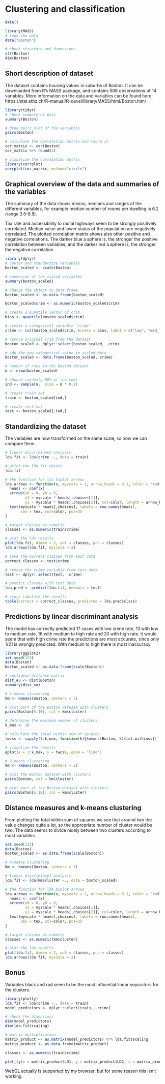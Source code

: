 # Clustering and classification

```r
date()
```
  
```r
library(MASS)
# load the data 
data("Boston")

# check structure and dimensions
str(Boston)
dim(Boston)
```  
  
## Short description of dataset   
The dataset contains housing values in suburbs of Boston. It can be downloaded from R's MASS package, and contains 506 observations of 14 variables. More information on the data and variables can be found here:  https://stat.ethz.ch/R-manual/R-devel/library/MASS/html/Boston.html  
    
```r
library(tidyr)
# check summary of data
summary(Boston)

# draw pairs plot of the variables
pairs(Boston)

# calculate the correlation matrix and round it
cor_matrix <- cor(Boston)
cor_matrix %>% round(2)

# visualize the correlation matrix
library(corrplot)
corrplot(cor_matrix, method="circle")
```   
  
## Graphical overview of the data and summaries of the variables  
The summary of the data shows means, medians and ranges of the different variables, for example median number of rooms per dwelling is 6.2 (range 3.6-8.8).   
  
Tax rate and accessibility to radial highways seem to be strongly positively correlated. Median value and lower status of the population are negatively correlated. The plotted correlation matrix shows also other positive and negative correlations. The darker blue a sphere is, the stronger the positive correlation between variables, and the darker red a sphere is, the stronger the negative correlation.      
      
```r
library(dplyr)
# center and standardize variables
boston_scaled <- scale(Boston)

# summaries of the scaled variables
summary(boston_scaled)

# change the object to data frame
boston_scaled <- as.data.frame(boston_scaled)

boston_scaled$crim <- as.numeric(boston_scaled$crim)

# create a quantile vector of crim
bins <- quantile(boston_scaled$crim)

# create a categorical variable 'crime'
crime <- cut(boston_scaled$crim, breaks = bins, label = c("low", "med_low", "med_high", "high"), include.lowest = TRUE)

# remove original crim from the dataset
boston_scaled <- dplyr::select(boston_scaled, -crim)

# add the new categorical value to scaled data
boston_scaled <- data.frame(boston_scaled, crime)

# number of rows in the Boston dataset 
n <- nrow(boston_scaled)

# choose randomly 80% of the rows
ind <- sample(n,  size = n * 0.8)

# create train set
train <- boston_scaled[ind,]

# create test set 
test <- boston_scaled[-ind,]
```   
  
## Standardizing the dataset  
The variables are now transformed on the same scale, so now we can compare them.  
    
```r
# linear discriminant analysis
lda.fit <- lda(crime ~., data = train)

# print the lda.fit object
lda.fit

# the function for lda biplot arrows
lda.arrows <- function(x, myscale = 1, arrow_heads = 0.1, color = "red", tex = 0.75, choices = c(1,2)){
  heads <- coef(x)
  arrows(x0 = 0, y0 = 0, 
         x1 = myscale * heads[,choices[1]], 
         y1 = myscale * heads[,choices[2]], col=color, length = arrow_heads)
  text(myscale * heads[,choices], labels = row.names(heads), 
       cex = tex, col=color, pos=3)
}

# target classes as numeric
classes <- as.numeric(train$crime)

# plot the lda results
plot(lda.fit, dimen = 2, col = classes, pch = classes)
lda.arrows(lda.fit, myscale = 2)
```   
  

```r
# save the correct classes from test data
correct_classes <- test$crime

# remove the crime variable from test data
test <- dplyr::select(test, -crime)

# predict classes with test data
lda.pred <- predict(lda.fit, newdata = test)

# cross tabulate the results
table(correct = correct_classes, predicted = lda.pred$class)
```   
  
## Predictions by linear discriminant analysis  
The model has correctly predicted 17 cases with low crime rate, 13 with low to medium rate, 16 with medium to high rate and 20 with high rate. It would seem that with high crime rate the predictions are most accurate, since only 1/21 is wrongly predicted.  With medium to high there is most inaccuracy.     
    
```r
library(ggplot2)
set.seed(123)
data(Boston)
boston_scaled <- as.data.frame(scale(Boston))

# euclidean distance matrix
dist_eu <- dist(Boston)
summary(dist_eu)

# k-means clustering
km <- kmeans(Boston, centers = 3)

# plot part of the Boston dataset with clusters
pairs(Boston[6:10], col = km$cluster)

# determine the maximum number of clusters
k_max <- 10

# calculate the total within sum of squares
twcss <- sapply(1:k_max, function(k){kmeans(Boston, k)$tot.withinss})

# visualize the results
qplot(x = 1:k_max, y = twcss, geom = 'line')

# k-means clustering
km <- kmeans(Boston, centers = 2)

# plot the Boston dataset with clusters
pairs(Boston, col = km$cluster)

# plot part of the Boston dataset with clusters
pairs(Boston[6:10], col = km$cluster)
```   
  
## Distance measures and k-means clustering  
From plotting the total within sum of squares we see that around two the value changes quite a lot, so the appropriate number of cluster would be two. The data seems to divide nicely between two clusters according to most variables.  
  
```r
set.seed(123)
data(Boston)
boston_scaled <- as.data.frame(scale(Boston))

# k-means clustering
km <- kmeans(Boston, centers = 3)

# linear discriminant analysis
lda.fit <- lda(km$cluster ~., data = boston_scaled)

# the function for lda biplot arrows
lda.arrows <- function(x, myscale = 1, arrow_heads = 0.1, color = "red", tex = 0.75, choices = c(1,2)){
  heads <- coef(x)
  arrows(x0 = 0, y0 = 0, 
         x1 = myscale * heads[,choices[1]], 
         y1 = myscale * heads[,choices[2]], col=color, length = arrow_heads)
  text(myscale * heads[,choices], labels = row.names(heads), 
       cex = tex, col=color, pos=3)
}

# target classes as numeric
classes <- as.numeric(km$cluster)

# plot the lda results
plot(lda.fit, dimen = 2, col = classes, pch = classes)
lda.arrows(lda.fit, myscale = 2)
```  
  
## Bonus  
Variables black and rad seem to be the most influential linear separators for the clusters.  
  
```r
library(plotly)
lda.fit <- lda(crime ~., data = train)
model_predictors <- dplyr::select(train, -crime)

# check the dimensions
dim(model_predictors)
dim(lda.fit$scaling)

# matrix multiplication
matrix_product <- as.matrix(model_predictors) %*% lda.fit$scaling
matrix_product <- as.data.frame(matrix_product)

classes <- as.numeric(train$crime)

plot_ly(x = matrix_product$LD1, y = matrix_product$LD2, z = matrix_product$LD3, type= 'scatter3d', mode='markers', color=classes)
```  
  
WebGL actually is supported by my browser, but for some reason this isn't working.  
  
  
  
  